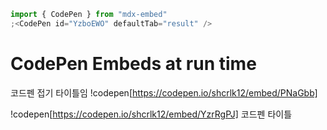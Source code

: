 ```js
import { CodePen } from "mdx-embed"
;<CodePen id="YzboEWO" defaultTab="result" />
```

# CodePen Embeds at run time

코드펜 접기 타이틀임 !codepen[https://codepen.io/shcrlk12/embed/PNaGbb]

!codepen[https://codepen.io/shcrlk12/embed/YzrRgPJ] 코드펜 타이틀
